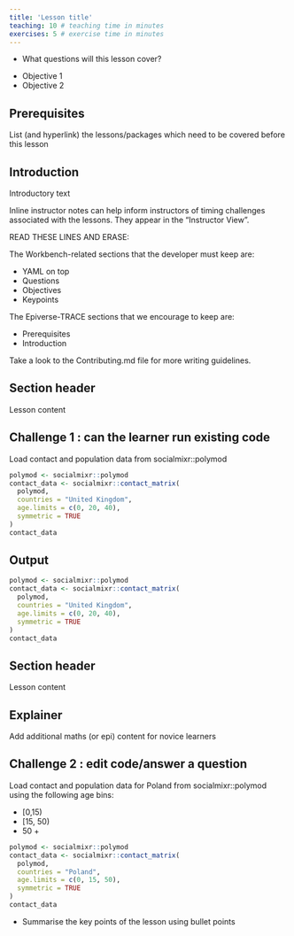 ```yaml
---
title: 'Lesson title'
teaching: 10 # teaching time in minutes
exercises: 5 # exercise time in minutes
---
```


:::::::::::::::::::::::::::::::::::::: questions 

- What questions will this lesson cover?

::::::::::::::::::::::::::::::::::::::::::::::::

::::::::::::::::::::::::::::::::::::: objectives

- Objective 1
- Objective 2

::::::::::::::::::::::::::::::::::::::::::::::::

::::::::::::::::::::::::::::::::::::: prereq

## Prerequisites

List (and hyperlink) the lessons/packages which need to be covered before this lesson

:::::::::::::::::::::::::::::::::


## Introduction

Introductory text

:::::::::::::::::::::::::::::::::::::::::::::::::::::::::::::::::::: instructor

Inline instructor notes can help inform instructors of timing challenges
associated with the lessons. They appear in the "Instructor View".

READ THESE LINES AND ERASE:

The Workbench-related sections that the developer must keep are:

- YAML on top
- Questions
- Objectives
- Keypoints

The Epiverse-TRACE sections that we encourage to keep are:

- Prerequisites
- Introduction

Take a look to the Contributing.md file for more writing guidelines.

::::::::::::::::::::::::::::::::::::::::::::::::::::::::::::::::::::::::::::::::


## Section header

Lesson content

::::::::::::::::::::::::::::::::::::: challenge 

## Challenge 1 : can the learner run existing code

Load contact and population data from socialmixr::polymod

```r
polymod <- socialmixr::polymod
contact_data <- socialmixr::contact_matrix(
  polymod,
  countries = "United Kingdom",
  age.limits = c(0, 20, 40),
  symmetric = TRUE
)
contact_data
```

:::::::::::::::::::::::: solution 

## Output
 
```r
polymod <- socialmixr::polymod
contact_data <- socialmixr::contact_matrix(
  polymod,
  countries = "United Kingdom",
  age.limits = c(0, 20, 40),
  symmetric = TRUE
)
contact_data
```


:::::::::::::::::::::::::::::::::
::::::::::::::::::::::::::::::::::::::::::::::::


## Section header

Lesson content

::::::::::::::::::::::::::::::::::::: callout
## Explainer
Add additional maths (or epi) content for novice learners

::::::::::::::::::::::::::::::::::::::::::::::::

::::::::::::::::::::::::::::::::::::: challenge 

## Challenge 2 : edit code/answer a question

Load contact and population data for Poland from socialmixr::polymod using the following age bins:

+ [0,15)
+ [15, 50)
+ 50 +

:::::::::::::::::::::::: solution 

```r
polymod <- socialmixr::polymod
contact_data <- socialmixr::contact_matrix(
  polymod,
  countries = "Poland",
  age.limits = c(0, 15, 50),
  symmetric = TRUE
)
contact_data
```
:::::::::::::::::::::::::::::::::
::::::::::::::::::::::::::::::::::::::::::::::::





::::::::::::::::::::::::::::::::::::: keypoints 

- Summarise the key points of the lesson using bullet points


::::::::::::::::::::::::::::::::::::::::::::::::
